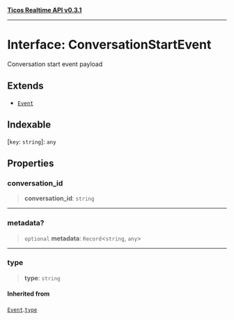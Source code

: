 [**Ticos Realtime API v0.3.1**](../index.mdx)

***

# Interface: ConversationStartEvent

Conversation start event payload

## Extends

- [`Event`](Event.mdx)

## Indexable

\[`key`: `string`\]: `any`

## Properties

### conversation\_id

> **conversation\_id**: `string`

***

### metadata?

> `optional` **metadata**: `Record`\<`string`, `any`\>

***

### type

> **type**: `string`

#### Inherited from

[`Event`](Event.mdx).[`type`](Event.mdx#type)

